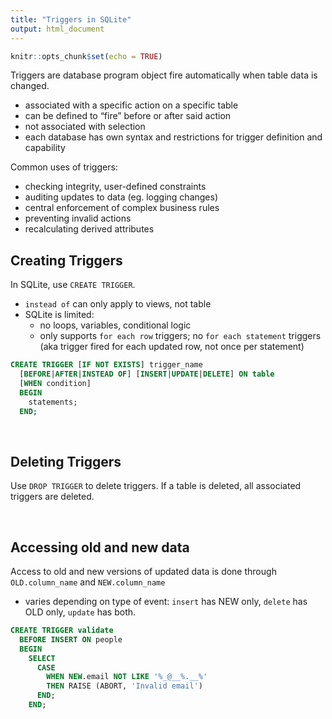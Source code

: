 ```yaml
---
title: "Triggers in SQLite"
output: html_document
---
```


```r
knitr::opts_chunk$set(echo = TRUE)
```

Triggers are database program object fire automatically when table data is changed. 

* associated with a specific action on a specific table
* can be defined to "fire" before or after said action
* not associated with selection 
* each database has own syntax and restrictions for trigger definition and capability

Common uses of triggers:

* checking integrity, user-defined constraints
* auditing updates to data (eg. logging changes)
* central enforcement of complex business rules
* preventing invalid actions
* recalculating derived attributes

## Creating Triggers

In SQLite, use `CREATE TRIGGER`. 

* `instead of` can only apply to views, not table
* SQLite is limited:
  * no loops, variables, conditional logic
  * only supports `for each row` triggers; no `for each statement` triggers (aka trigger fired for each updated row, not once per statement)

```sql
CREATE TRIGGER [IF NOT EXISTS] trigger_name
  [BEFORE|AFTER|INSTEAD OF] [INSERT|UPDATE|DELETE] ON table
  [WHEN condition]
  BEGIN
    statements;
  END;
```

<br>

## Deleting Triggers

Use `DROP TRIGGER` to delete triggers. If a table is deleted, all associated triggers are deleted.

<br>

## Accessing old and new data 

Access to old and new versions of updated data is done through `OLD.column_name` and `NEW.column_name`

* varies depending on type of event: `insert` has NEW only, `delete` has OLD only, `update` has both.

```sql
CREATE TRIGGER validate
  BEFORE INSERT ON people
  BEGIN
    SELECT
      CASE
        WHEN NEW.email NOT LIKE '%_@__%.__%'
        THEN RAISE (ABORT, 'Invalid email')
      END;
    END;
```

